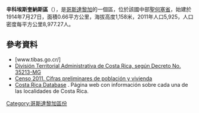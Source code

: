 '''辛科埃斯奎納斯區'''（{{lang-es|Cinco Esquinas}}），是[[哥斯達黎加|哥斯達黎加]]的一個區，位於該國中部[[聖何塞省_(哥斯達黎加)|聖何塞省]]，始建於1914年7月27日，面積0.66平方公里，海拔高度1,158米，2011年人口5,925，人口密度每平方公里8,977.27人。

==參考資料==
* [www.tibas.go.cr/]
*[https://web.archive.org/web/20150924020342/http://www.gaceta.go.cr/pub/2009/05/26/COMP_26_05_2009.pdf División Territorial Administrativa de Costa Rica, según Decreto No. 35213-MG]
*[http://web.archive.org/web/http://www.inec.go.cr/A/MS/Censos/Censo%202011/Cifras%20preliminares/01.%20Cifras%20preliminares%20de%20Poblaci%C3%B3n%20y%20Vivienda.pdf Censo 2011. Cifras preliminares de población y vivienda]
* [http://www.costaricadatabase.com/crdb/city.asp?action=2&q=CINCO+ESQUINAS&b=TIB%C1S&p=1 Costa Rica Database] {{Wayback|url=http://www.costaricadatabase.com/crdb/city.asp?action=2&q=CINCO+ESQUINAS&b=TIB%C1S&p=1 |date=20150923210710 }}. Página web con información sobre cada una de las localidades de Costa Rica.

{{CostaRica-geo-stub}}
[[Category:哥斯達黎加區份|Category:哥斯達黎加區份]]